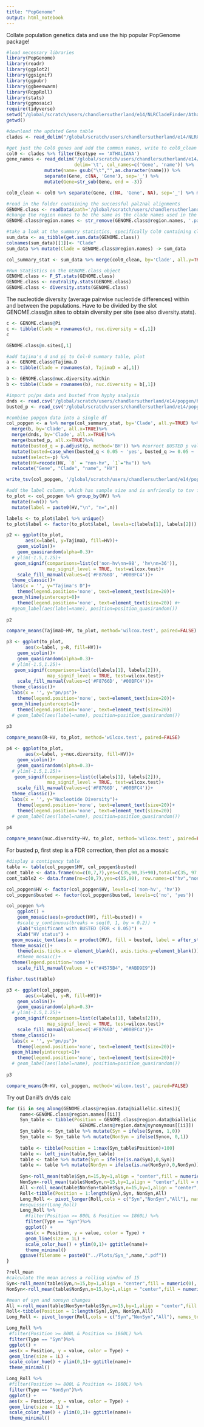 ```yaml
---
title: "PopGenome"
output: html_notebook
---
```


Collate population genetics data and use the hip popular PopGenome package!
```r
#load necessary libraries
library(PopGenome)
library(readr)
library(ggplot2)
library(ggsignif)
library(ggpubr)
library(ggbeeswarm)
library(RcppRoll)
library(stats)
library(ggmosaic)
require(tidyverse)
setwd("/global/scratch/users/chandlersutherland/e14/NLRCladeFinder/Atha_NLRome/")  
getwd()
```

```r
#download the updated Gene table
clades <- read_delim("/global/scratch/users/chandlersutherland/e14/NLRCladeFinder/Atha_NLRome/Atha_NLRome_GeneTable.txt",delim = "\t")

#get just the Col0 genes and add the common names, write to col0_clean 
col0 <- clades %>% filter(Ecotype == 'ATHALIANA')
gene_names <- read_delim("/global/scratch/users/chandlersutherland/e14/hvnlr_clades/hvNLR/Analysis/AthaKnownGenes.txt",
                         delim='\t', col_names=c('Gene', 'name')) %>%
              mutate(name= gsub("\t","",as.character(name))) %>%
              separate(Gene, c(NA, 'Gene'), sep='_') %>%
              mutate(Gene=str_sub(Gene, end = -3))

col0_clean <- col0 %>% separate(Gene, c(NA, 'Gene', NA), sep='_') %>% merge(gene_names, on=Gene, all.x=TRUE)
```

```r
#read in the folder containing the successful pal2nal alignments 
GENOME.class <- readData(path='/global/scratch/users/chandlersutherland/e14/popgen/popgenome_test')
#change the region names to be the same as the clade names used in the dataframe 
GENOME.class@region.names <- str_remove(GENOME.class@region.names, '.pal2nal.fas')
```


```r
#take a look at the summary statistics, specifically Col0 containing clades 
sum_data <- as_tibble(get.sum.data(GENOME.class))
colnames(sum_data)[[1]]<- "Clade"
sum_data %>% mutate(Clade = GENOME.class@region.names) -> sum_data

col_summary_stat <- sum_data %>% merge(col0_clean, by='Clade', all.y=TRUE) %>% subset(select=-c(Clade_0, Clade_1, Clade_2, Clade_3, Ecotype, Allele, File))

```


```r
#Run Statistics on the GENOME.class object 
GENOME.class <- F_ST.stats(GENOME.class) 
GENOME.class <- neutrality.stats(GENOME.class) 
GENOME.class <- diversity.stats(GENOME.class)
```
The nucleotide diversity (average pairwise nucleotide differences) within and between the
populations. Have to be divided by the slot GENOME.class@n.sites to obtain diversity per site (see also diversity.stats).
```r
c <- GENOME.class@Pi
c <- tibble(Clade = rownames(c), nuc.diversity = c[,1])
c

GENOME.class@n.sites[,1]

```

```r
#add tajima's d and pi to Col-0 summary table, plot 
a <- GENOME.class@Tajima.D
a <- tibble(Clade = rownames(a), TajimaD = a[,1])

b <- GENOME.class@nuc.diversity.within
b <- tibble(Clade = rownames(b), nuc.diversity = b[,1])

#import pn/ps data and busted from hyphy analysis 
dnds <- read.csv('/global/scratch/users/chandlersutherland/e14/popgen/hyphy_w.csv')
busted_p <- read_csv('/global/scratch/users/chandlersutherland/e14/popgen/hyphy_busted_p.csv')

#combine popgen data into a single df 
col_popgen <- a %>% merge(col_summary_stat, by='Clade', all.y=TRUE) %>% 
  merge(b, by='Clade', all.x=TRUE)%>%
  merge(dnds, by='Clade', all.x=TRUE)%>%
  merge(busted_p, all.x=TRUE)%>%
  mutate(busted_q = p.adjust(p, method='BH')) %>% #correct BUSTED p value for multiple testing 
  mutate(busted=case_when(busted_q < 0.05 ~ 'yes', busted_q >= 0.05 ~ 'no')) %>% #create categorical and remove old p value
  subset(select=-p) %>%
  mutate(HV=recode(HV, `0` = "non-hv", `1`="hv")) %>%
  relocate("Gene", "Clade", "name", "HV")

write_tsv(col_popgen, '/global/scratch/users/chandlersutherland/e14/popgen/col0_popgen_stats.tsv')

#add the label column, which has sample size and is unfriendly to tsv format 
to_plot <- col_popgen %>% group_by(HV) %>%
  mutate(n=n()) %>%
  mutate(label = paste0(HV,"\n", "n=",n))

labels <- to_plot$label %>% unique()
to_plot$label <- factor(to_plot$label, levels=c(labels[1], labels[2]))
```

```r
p2 <- ggplot(to_plot,
       aes(x=label, y=TajimaD, fill=HV))+
    geom_violin()+
    geom_quasirandom(alpha=0.3)+
  # ylim(-1.5,1.25)+
   geom_signif(comparisons=list(c('non-hv\nn=98', 'hv\nn=36')), 
               map_signif_level = TRUE, test=wilcox.test)+
    scale_fill_manual(values=c('#F8766D', '#00BFC4'))+
  theme_classic()+
  labs(x = '', y="Tajima's D")+
    theme(legend.position='none', text=element_text(size=20))+
  geom_hline(yintercept=0)+
    theme(legend.position='none', text=element_text(size=20)) #+
  #geom_label(aes(label=name), position=position_quasirandom()) 
  
p2 

compare_means(TajimaD~HV, to_plot, method='wilcox.test', paired=FALSE)
```
```r
p3 <- ggplot(to_plot,
       aes(x=label, y=R, fill=HV))+
    geom_violin()+
    geom_quasirandom(alpha=0.3)+
  # ylim(-1.5,1.25)+
   geom_signif(comparisons=list(c(labels[1], labels[2])), 
               map_signif_level = TRUE, test=wilcox.test)+
    scale_fill_manual(values=c('#F8766D', '#00BFC4'))+
  theme_classic()+
  labs(x = '', y="pn/ps")+
    theme(legend.position='none', text=element_text(size=20))+
  geom_hline(yintercept=1)+
    theme(legend.position='none', text=element_text(size=20))
  # geom_label(aes(label=name), position=position_quasirandom())
  
p3 

compare_means(R~HV, to_plot, method='wilcox.test', paired=FALSE)
```
```r
p4 <- ggplot(to_plot,
       aes(x=label, y=nuc.diversity, fill=HV))+
    geom_violin()+
    geom_quasirandom(alpha=0.3)+
  # ylim(-1.5,1.25)+
   geom_signif(comparisons=list(c(labels[1], labels[2])), 
               map_signif_level = TRUE, test=wilcox.test)+
    scale_fill_manual(values=c('#F8766D', '#00BFC4'))+
  theme_classic()+
  labs(x = '', y="Nucleotide Diversity")+
    theme(legend.position='none', text=element_text(size=20))+
    theme(legend.position='none', text=element_text(size=20))
  # geom_label(aes(label=name), position=position_quasirandom())
  
p4 

compare_means(nuc.diversity~HV, to_plot, method='wilcox.test', paired=FALSE)
```

For busted p, first step is a FDR correction, then plot as a mosaic
```r
#display a contigency table 
table <- table(col_popgen$HV, col_popgen$busted)
cont_table <- data.frame(no=c(0,7,7),yes=c(35,90,35+90),total=c(35, 97, 35+97+7+125), row.names=c("hv","non-hv", "total"))
cont_table2 <- data.frame(no=c(0,7),yes=c(35,90), row.names=c("hv","non-hv"))
```

```r
col_popgen$HV <- factor(col_popgen$HV, levels=c('non-hv', 'hv'))
col_popgen$busted <- factor(col_popgen$busted, levels=c('no', 'yes'))

col_popgen %>%
    ggplot() +
    geom_mosaic(aes(x=product(HV), fill=busted)) +
    #scale_y_continuous(breaks = seq(0, 1, by = 0.2)) +
    ylab("significant with BUSTED (FDR < 0.05)") +
    xlab("HV status") +
  geom_mosaic_text(aes(x = product(HV), fill = busted, label = after_stat(.wt)))+
  theme_mosaic()+
    theme(axis.ticks.x = element_blank(), axis.ticks.y=element_blank())+
    #theme_mosaic()+
  theme(legend.position='none')+
    scale_fill_manual(values = c("#4575B4", "#ABD9E9"))

```

```r
fisher.test(table)
```




```r
p3 <- ggplot(col_popgen,
       aes(x=label, y=R, fill=HV))+
    geom_violin()+
    geom_quasirandom(alpha=0.3)+
  # ylim(-1.5,1.25)+
   geom_signif(comparisons=list(c(labels[1], labels[2])), 
               map_signif_level = TRUE, test=wilcox.test)+
    scale_fill_manual(values=c('#F8766D', '#00BFC4'))+
  theme_classic()+
  labs(x = '', y="pn/ps")+
    theme(legend.position='none', text=element_text(size=20))+
  geom_hline(yintercept=1)+
    theme(legend.position='none', text=element_text(size=20))+
  # geom_label(aes(label=name), position=position_quasirandom())
  
p3 

compare_means(R~HV, col_popgen, method='wilcox.test', paired=FALSE)
```

Try out Daniil's dn/ds calc 
```r
for (ii in seq_along(GENOME.class@region.data@biallelic.sites)){
     name<-GENOME.class@region.names[[ii]]
     Syn_table <- tibble(Position = GENOME.class@region.data@biallelic.sites[[ii]], Synon =
                           GENOME.class@region.data@synonymous[[ii]])
     Syn_table <- Syn_table %>% mutate(Syn = ifelse(Synon, 1,0))
     Syn_table <- Syn_table %>% mutate(NonSyn = ifelse(Synon, 0,1))
     
     table <- tibble(Position = 1:max(Syn_table$Position)+100)
     table <- left_join(table,Syn_table)
     table <- table %>% mutate(Syn = ifelse(is.na(Syn),0,Syn)) 
     table <- table %>% mutate(NonSyn = ifelse(is.na(NonSyn),0,NonSyn))
     
     Syn<-roll_mean(table$Syn,n=15,by=1,align = "center",fill = numeric(0), na.rm = T)
     NonSyn<-roll_mean(table$NonSyn,n=15,by=1,align = "center",fill = numeric(0), na.rm = T)
     All <-roll_mean(table$NonSyn+table$Syn,n=15,by=1,align = "center",fill = numeric(0), na.rm = T)
     Roll<-tibble(Position = 1:length(Syn),Syn, NonSyn,All)
     Long_Roll <- pivot_longer(Roll,cols = c("Syn","NonSyn","All"), names_to = "Type")
     #esquisser(Long_Roll)
     Long_Roll %>%
       #filter(Position >= 800L & Position <= 1860L) %>%
       filter(Type == "Syn")%>%
       ggplot() +
       aes(x = Position, y = value, color = Type) +
       geom_line(size = 1L) +
       scale_color_hue() + ylim(0,1)+ ggtitle(name)+
       theme_minimal()
     ggsave(filename = paste0("../Plots/Syn_",name,".pdf"))
}
```



```r
?roll_mean
#calculate the mean across a rolling window of 15 
Syn<-roll_mean(table$Syn,n=15,by=1,align = "center",fill = numeric(0), na.rm = T)
NonSyn<-roll_mean(table$NonSyn,n=15,by=1,align = "center",fill = numeric(0), na.rm = T)

#mean of syn and nonsyn changes 
All <-roll_mean(table$NonSyn+table$Syn,n=15,by=1,align = "center",fill = numeric(0), na.rm = T)
Roll<-tibble(Position = 1:length(Syn),Syn, NonSyn,All)
Long_Roll <- pivot_longer(Roll,cols = c("Syn","NonSyn","All"), names_to = "Type")

Long_Roll %>%
 #filter(Position >= 800L & Position <= 1860L) %>%
 filter(Type == "Syn")%>%
 ggplot() +
 aes(x = Position, y = value, color = Type) +
 geom_line(size = 1L) +
 scale_color_hue() + ylim(0,1)+ ggtitle(name)+
 theme_minimal()

Long_Roll %>%
 #filter(Position >= 800L & Position <= 1860L) %>%
 filter(Type == "NonSyn")%>%
 ggplot() +
 aes(x = Position, y = value, color = Type) +
 geom_line(size = 1L) +
 scale_color_hue() + ylim(0,1)+ ggtitle(name)+
 theme_minimal()
```


